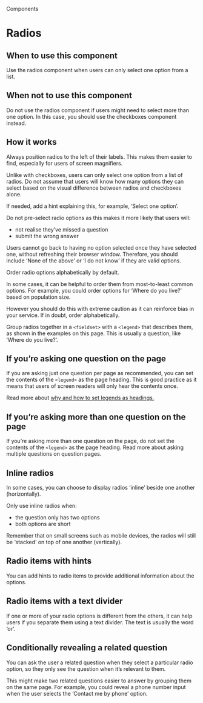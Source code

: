 
<Meta title="Radios" />

<Hint>Components</Hint>

# Radios

<Canvas withToolbar>
  <Story of={RadioStories.withHeading} />
</Canvas>

## When to use this component
Use the radios component when users can only select one option from a list.

## When not to use this component
Do not use the radios component if users might need to select more than one option. In this case, you should use the checkboxes component instead.

## How it works
Always position radios to the left of their labels. This makes them easier to find, especially for users of screen magnifiers.

Unlike with checkboxes, users can only select one option from a list of radios. Do not assume that users will know how many options they can select based on the visual difference between radios and checkboxes alone.

If needed, add a hint explaining this, for example, ‘Select one option’.

Do not pre-select radio options as this makes it more likely that users will:

- not realise they’ve missed a question
- submit the wrong answer

Users cannot go back to having no option selected once they have selected one, without refreshing their browser window. Therefore, you should include ‘None of the above’ or ‘I do not know’ if they are valid options.

Order radio options alphabetically by default.

In some cases, it can be helpful to order them from most-to-least common options. For example, you could order options for ‘Where do you live?’ based on population size.

However you should do this with extreme caution as it can reinforce bias in your service. If in doubt, order alphabetically.

Group radios together in a `<fieldset>` with a `<legend>` that describes them, as shown in the examples on this page. This is usually a question, like ‘Where do you live?’.

## If you’re asking one question on the page

If you are asking just one question per page as recommended, you can set the contents of the `<legend>` as the page heading. This is good practice as it means that users of screen readers will only hear the contents once.

Read more about <a href="https://design-system.service.gov.uk/get-started/labels-legends-headings/">why and how to set legends as headings.</a>

<Canvas withToolbar>
  <Story of={RadioStories.withHeading} />
</Canvas>

## If you’re asking more than one question on the page

If you’re asking more than one question on the page, do not set the contents of the `<legend>` as the page heading. Read more about asking multiple questions on question pages.

<Canvas withToolbar>
  <Story of={RadioStories.withoutHeading} />
</Canvas>

## Inline radios

In some cases, you can choose to display radios ‘inline’ beside one another (horizontally).

Only use inline radios when:

- the question only has two options
- both options are short

Remember that on small screens such as mobile devices, the radios will still be ‘stacked’ on top of one another (vertically).

<Canvas withToolbar>
  <Story of={RadioStories.inline} />
</Canvas>

## Radio items with hints

You can add hints to radio items to provide additional information about the options.

<Canvas withToolbar>
  <Story of={RadioStories.withHint} />
</Canvas>

## Radio items with a text divider

If one or more of your radio options is different from the others, it can help users if you separate them using a text divider. The text is usually the word ‘or’.

<Canvas withToolbar>
  <Story of={RadioStories.withDivider} />
</Canvas>

## Conditionally revealing a related question

You can ask the user a related question when they select a particular radio option, so they only see the question when it’s relevant to them.

This might make two related questions easier to answer by grouping them on the same page. For example, you could reveal a phone number input when the user selects the ‘Contact me by phone’ option.

<Canvas withToolbar>
  <Story of={RadioStories.conditional} />
</Canvas>
